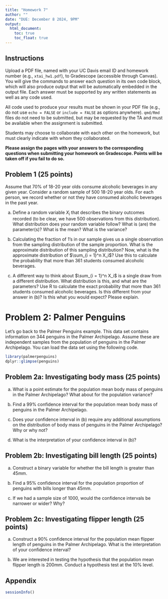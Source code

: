 ```yaml
---
title: "Homework 7"
author: ""
date: "DUE: December 8 2024, 9PM"
output: 
  html_document: 
    toc: true
    toc_float: true
---
```


## Instructions
Upload a PDF file, named with your UC Davis email ID and homework number (e.g., `xtai_hw1.pdf`), to Gradescope (accessible through Canvas). You will give the commands to answer each question in its own code block, which will also produce output that will be automatically embedded in the output file. Each answer must be supported by any written statements as well as any code used. 

All code used to produce your results must be shown in your PDF file (e.g., do not use `echo = FALSE` or `include = FALSE` as options anywhere). `qmd/Rmd` files do not need to be submitted, but may be requested by the TA and must be available when the assignment is submitted. 

Students may choose to collaborate with each other on the homework, but must clearly indicate with whom they collaborated. 

**Please assign the pages with your answers to the corresponding questions when submitting your homework on Gradescope. Points will be taken off if you fail to do so.**

## Problem 1 (25 points)

Assume that 70% of 18-20 year olds consume alcoholic beverages in any given year. Consider a random sample of 500 18-20 year olds. For each person, we record whether or not they have consumed alcoholic beverages in the past year. 

a. Define a random variable $X_i$ that describes the binary outcomes recorded (to be clear, we have 500 observations from this distribution). What distribution does your random variable follow? What is (are) the parameter(s)? What is the mean? What is the variance? 

b. Calculating the fraction of 1's in our sample gives us a single observation from the sampling distribution of the sample proportion. What is the approximate distribution of this sampling distribution? Now, what is the approximate distribution of $\sum_{i = 1}^n X_i$? Use this to calculate the probability that more than 361 students consumed alcoholic beverages.

c. A different way to think about $\sum_{i = 1}^n X_i$ is a single draw from a different distribution. What distribution is this, and what are the parameters? Use R to calculate the exact probability that more than 361 students consumed alcoholic beverages. Is this different from your answer in (b)? Is this what you would expect? Please explain. 

# Problem 2: Palmer Penguins 
Let's go back to the Palmer Penguins example. This data set contains information on 344 penguins in the Palmer Archipelago. Assume these are independent samples from the population of penguins in the Palmer Archipelago. You can load the data set using the following code. 

```r
library(palmerpenguins)
dplyr::glimpse(penguins)
```

## Problem 2a: Investigating body mass (25 points)

a. What is a point estimate for the population mean body mass of penguins in the Palmer Archipelago? What about for the population variance? 

b. Find a 99% confidence interval for the population mean body mass of penguins in the Palmer Archipelago. 

c. Does your confidence interval in (b) require any additional assumptions on the distribution of body mass of penguins in the Palmer Archipelago? Why or why not? 

d. What is the interpretation of your confidence interval in (b)? 


## Problem 2b: Investigating bill length (25 points)

a. Construct a binary variable for whether the bill length is greater than 45mm. 

b. Find a 95% confidence interval for the population proportion of penguins with bills longer than 45mm.

c. If we had a sample size of 1000, would the confidence intervals be narrower or wider? Why? 

## Problem 2c: Investigating flipper length (25 points)
a. Construct a 90% confidence interval for the population mean flipper length of penguins in the Palmer Archipelago. What is the interpretation of your confidence interval? 

b. We are interested in testing the hypothesis that the population mean flipper length is 200mm. Conduct a hypothesis test at the 10% level. 

## Appendix

```r
sessionInfo()
```

